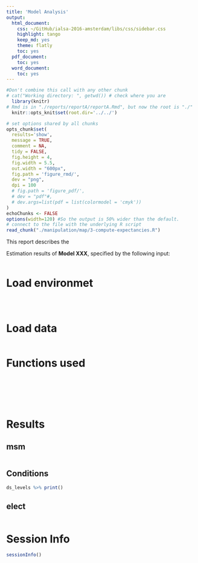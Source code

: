 ```yaml
---
title: 'Model Analysis'
output:
  html_document:
    css: ~/GitHub/ialsa-2016-amsterdam/libs/css/sidebar.css
    highlight: tango
    keep_md: yes
    theme: flatly
    toc: yes
  pdf_document:
    toc: yes
  word_document:
    toc: yes
---
```


<!-- These two chunks should be added in the beginning of every .Rmd that you want to source an .R script -->
<!--  The 1st mandatory chunck  -->
<!--  Set the working directory to the repository's base directory -->
```r
#Don't combine this call with any other chunk 
# cat("Working directory: ", getwd()) # check where you are
  library(knitr)
# Rmd is in "./reports/reportA/reportA.Rmd", but now the root is "./"
  knitr::opts_knit$set(root.dir='../../') 
```

<!--  The 2nd mandatory chunck  -->
<!-- Set the report-wide options, and point to the external code file. -->
```r
# set options shared by all chunks
opts_chunk$set(
  results='show', 
  message = TRUE,
  comment = NA, 
  tidy = FALSE,
  fig.height = 4, 
  fig.width = 5.5, 
  out.width = "600px",
  fig.path = 'figure_rmd/',     
  dev = "png",
  dpi = 100
  # fig.path = 'figure_pdf/',     
  # dev = "pdf"#,
  # dev.args=list(pdf = list(colormodel = 'cmyk'))
)
echoChunks <- FALSE
options(width=120) #So the output is 50% wider than the default.
# connect to the file with the underlying R script  
read_chunk("./manipulation/map/3-compute-expectancies.R") 
```
This report describes the 


Estimation results of **Model XXX**, specified by the following input:
```r
```

# Load environmet
<!-- Load 'sourced' R files.  Suppress the output when loading packages. --> 
```r
```

<!-- Load the sources.  Suppress the output when loading sources. --> 
```r
```


<!-- Load any Global functions and variables declared in the R file.  Suppress the output. --> 
```r
```

# Load data
<!-- Load the datasets.   -->
```r
```

# Functions used
```r
```

```r
```

```r
```

```r
```

```r
```

```r
```

# Results
## msm
```r
```

## Conditions
```r
ds_levels %>% print()
```

## elect
```r
```

# Session Info
```r
sessionInfo()

```


